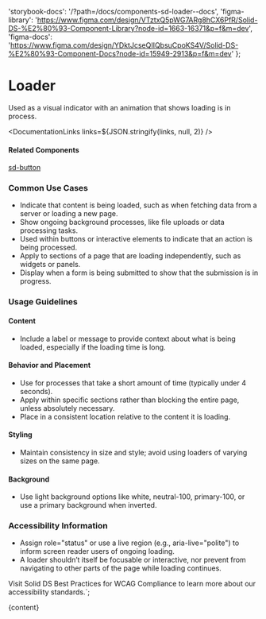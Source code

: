 

  'storybook-docs': '/?path=/docs/components-sd-loader--docs',
  'figma-library':
    'https://www.figma.com/design/VTztxQ5pWG7ARg8hCX6PfR/Solid-DS-%E2%80%93-Component-Library?node-id=1663-16371&p=f&m=dev',
  'figma-docs':
    'https://www.figma.com/design/YDktJcseQIIQbsuCpoKS4V/Solid-DS-%E2%80%93-Component-Docs?node-id=15949-2913&p=f&m=dev'
};

# Loader

Used as a visual indicator with an animation that shows loading is in process.

<DefaultStory />

<DocumentationLinks links=${JSON.stringify(links, null, 2)} />

#### Related Components

[sd-button](./?path=/docs/components-sd-button--docs#loading)

### Common Use Cases

- Indicate that content is being loaded, such as when fetching data from a server or loading a new page.
- Show ongoing background processes, like file uploads or data processing tasks.
- Used within buttons or interactive elements to indicate that an action is being processed.
- Apply to sections of a page that are loading independently, such as widgets or panels.
- Display when a form is being submitted to show that the submission is in progress.

### Usage Guidelines

#### Content

- Include a label or message to provide context about what is being loaded, especially if the loading time is long.

#### Behavior and Placement

- Use for processes that take a short amount of time (typically under 4 seconds).
- Apply within specific sections rather than blocking the entire page, unless absolutely necessary.
- Place in a consistent location relative to the content it is loading.

#### Styling

- Maintain consistency in size and style; avoid using loaders of varying sizes on the same page.

#### Background

- Use light background options like white, neutral-100, primary-100, or use a primary background when inverted.

### Accessibility Information

- Assign role="status" or use a live region (e.g., aria-live="polite") to inform screen reader users of ongoing loading.
- A loader shouldn’t itself be focusable or interactive, nor prevent from navigating to other parts of the page while loading continues.

Visit <sd-link href="https://www.figma.com/design/YDktJcseQIIQbsuCpoKS4V/Component-Docs?node-id=10708-5011&t=Z1FxSGWkmXG5r5sw-4" target="_blank">Solid DS Best Practices for WCAG Compliance</sd-link> to learn more about our accessibility standards.`;

<Meta title="Components/sd-loader/Overview" />

<OverviewFormatter story={SdLoaderStories.Default}>{content}</OverviewFormatter>

